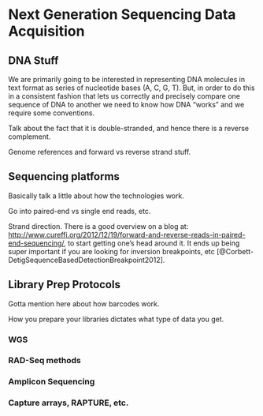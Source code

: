 # Next Generation Sequencing Data Acquisition

## DNA Stuff

We are primarily going to be interested in representing DNA molecules
in text format as series of nucleotide bases (A, C, G, T).  But, in order
to do this in a consistent fashion that lets us correctly and precisely compare
one sequence of DNA to another we need to know how DNA "works" and we require some
conventions.  

Talk about the fact that it is double-stranded, and hence there is a reverse complement.

Genome references and forward vs reverse strand stuff.


## Sequencing platforms
Basically talk a little about how the technologies work.

Go into paired-end vs single end reads, etc.

Strand direction.  There is a good overview on a blog at:
[http://www.cureffi.org/2012/12/19/forward-and-reverse-reads-in-paired-end-sequencing/](http://www.cureffi.org/2012/12/19/forward-and-reverse-reads-in-paired-end-sequencing/),
to start getting one's head around it.  It ends up being super 
important if you are looking for inversion
breakpoints, etc [@Corbett-DetigSequenceBasedDetectionBreakpoint2012].





## Library Prep Protocols

Gotta mention here about how barcodes work.

How you prepare your libraries dictates what type of data you get.

### WGS

### RAD-Seq methods

### Amplicon Sequencing

### Capture arrays, RAPTURE, etc.